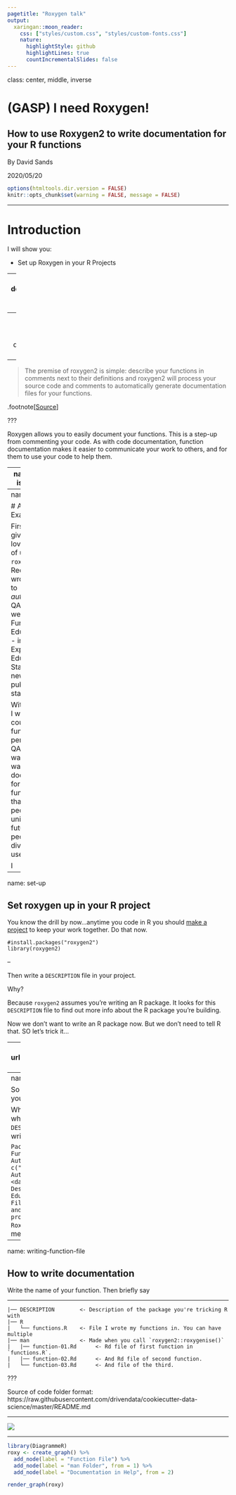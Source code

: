 ```yaml
---
pagetitle: "Roxygen talk"
output: 
  xaringan::moon_reader:
    css: ["styles/custom.css", "styles/custom-fonts.css"]
    nature:
      highlightStyle: github 
      highlightLines: true
      countIncrementalSlides: false
---
```


class: center, middle, inverse

# **(GASP)** I need Roxygen!

## How to use Roxygen2 to write documentation for your R functions

By David Sands

2020/05/20

```r
options(htmltools.dir.version = FALSE)
knitr::opts_chunk$set(warning = FALSE, message = FALSE)
```

---

# Introduction

I will show you:

  * Set up Roxygen in your R Projects

--
  * Write documentation for your functions

--
  * Generate Rd files to share the documentation you wrote

--

> The premise of roxygen2 is simple: describe your functions in comments next to their definitions and roxygen2 will process your source code and comments to automatically generate documentation files for your functions.

.footnote[[Source](https://roxygen2.r-lib.org/)]

???

Roxygen allows you to easily document your functions. This is a step-up from commenting your code. As with code documentation, function documentation makes it easier to communicate your work to others, and for them to use your code to help them. 

---
name: what-is-roxygen

# What is Roxygen?

Roxygen, technically called `roxygen2`, is an R package that generates documentation for your functions. 

With a little bit of setting up, I have found it a smashing way to describe the functions I write in my R work. 
Even though it is focused on analysts who write R packages, it is still a good habit to start writing documentation for your code **now**. 

This talk will show you how. 

---
name: demo

# A Lovely Example

First, let me give you a lovely example of using `roxygen2`. Recently, I wrote R code to _automatically_ QA the data we - the Further Education unit - import into Explore Education Statistics, the new service to publish DfE statistics. 

With this code, I wrote a couple of functions that perform the QA checks we wanted. But I wanted create documentation for these functions so that other people in my unit (and in the futurue other people in my divison who use this). 

I 

---
name: set-up

## Set roxygen up in your R project

You know the drill by now...anytime you code in R you should [make a project](https://support.rstudio.com/hc/en-us/articles/200526207-Using-Projects) to keep your work together. Do that now.  

```
#install.packages("roxygen2")
library(roxygen2)
```
--

Then write a `DESCRIPTION` file in your project. 

Why?

Because `roxygen2` assumes you're writing an R package. It looks for this `DESCRIPTION` file to find out more info about the R package you're building. 

Now we don't want to write an R package now. But we don't need to tell R that. SO let's trick it...

---
background-image: url(https://media.giphy.com/media/AZWxR29rtAj4I/giphy.gif)
background-size: 100%

---
name: desc
## Won't get fooled again

So go on ahead, make a `DESCRIPTION` file to trick R into thinking you're writing a package. 

What's that you say...you don't know how to? Well, neither did I when I started using it. I jusy copied someone else's `DESCRIPTION` file. You do the same. Copy my text below and re-write it to whatever you're working on. 

```
Package: eesQA
Version: 0.0.1
Date: 2020-01-30
Title: Functions to QA Explore Education Statistics data
Authors@R: person("David", "Data Scientist", role = c("aut", "cre"),
                     email = "david.sands@education.gov.uk")
Author: David Sands [aut, cre]
Maintainer: David Sands <david.sands@education.gov.uk>
Depends: R (>= 4.0.0), nlme
Description: QAs the data within the Department of Education's (DfE) Explore Education Statistics (EES) Import Files (EIF). This ensures the data placed on EES is correct and accurate. 
License: GPL (>= 2)
URL: https://www.r-project.org
BugReports: https://eesQA.bugtracker.url
RoxygenNote: 7.1.0
Encoding: UTF-8
```
.footnote["aut" and "cre" mean author and creator respectively]

---
name: writing-function-file

## How to write documentation

Write the name of your function. 
Then briefly say 

---

```
|── DESCRIPTION        <- Description of the package you're tricking R with
|── R
|   └── functions.R    <- File I wrote my functions in. You can have multiple
|── man                <- Made when you call `roxygen2::roxygenise()`
|   |── function-01.Rd      <- Rd file of first function in `functions.R`.
|   |── function-02.Rd      <- And Rd file of second function.
|   └── function-03.Rd      <- And file of the third.
```

???

Source of code folder format: https://raw.githubusercontent.com/drivendata/cookiecutter-data-science/master/README.md

---

<img src = "images/06.png">

---

```r
library(DiagrammeR)
roxy <- create_graph() %>% 
  add_node(label = "Function File") %>% 
  add_node(label = "man Folder", from = 1) %>%
  add_node(label = "Documentation in Help", from = 2)

render_graph(roxy)
```